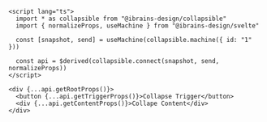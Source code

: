 ```svelte
<script lang="ts">
  import * as collapsible from "@ibrains-design/collapsible"
  import { normalizeProps, useMachine } from "@ibrains-design/svelte"

  const [snapshot, send] = useMachine(collapsible.machine({ id: "1" }))

  const api = $derived(collapsible.connect(snapshot, send, normalizeProps))
</script>

<div {...api.getRootProps()}>
  <button {...api.getTriggerProps()}>Collapse Trigger</button>
  <div {...api.getContentProps()}>Collape Content</div>
</div>
```
